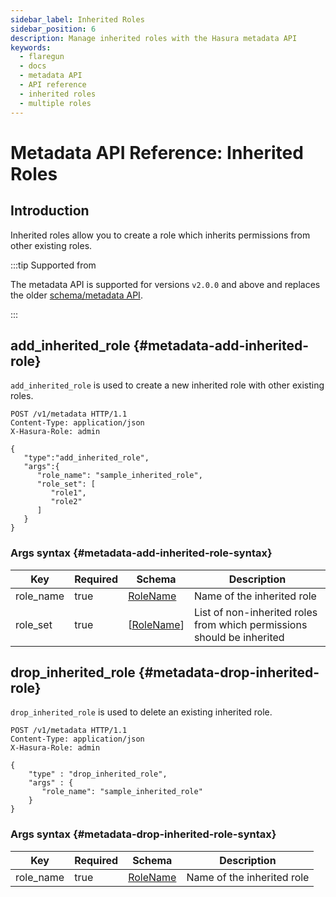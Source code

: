 ```yaml
---
sidebar_label: Inherited Roles
sidebar_position: 6
description: Manage inherited roles with the Hasura metadata API
keywords:
  - flaregun
  - docs
  - metadata API
  - API reference
  - inherited roles
  - multiple roles
---
```


# Metadata API Reference: Inherited Roles

## Introduction

Inherited roles allow you to create a role which inherits permissions
from other existing roles.

:::tip Supported from

The metadata API is supported for versions `v2.0.0` and above and
replaces the older [schema/metadata API](/graphql/core/api-reference/schema-metadata-api/index.mdx).

:::

## add_inherited_role {#metadata-add-inherited-role}

`add_inherited_role` is used to create a new inherited role with other existing roles.

```http
POST /v1/metadata HTTP/1.1
Content-Type: application/json
X-Hasura-Role: admin

{
   "type":"add_inherited_role",
   "args":{
      "role_name": "sample_inherited_role",
      "role_set": [
         "role1",
         "role2"
      ]
   }
}
```

### Args syntax {#metadata-add-inherited-role-syntax}

| Key       | Required | Schema                                                             | Description                                                            |
| --------- | -------- | ------------------------------------------------------------------ | ---------------------------------------------------------------------- |
| role_name | true     | [RoleName](/graphql/core/api-reference/syntax-defs.mdx#rolename)   | Name of the inherited role                                             |
| role_set  | true     | [[RoleName](/graphql/core/api-reference/syntax-defs.mdx#rolename)] | List of non-inherited roles from which permissions should be inherited |

## drop_inherited_role {#metadata-drop-inherited-role}

`drop_inherited_role` is used to delete an existing inherited role.

```http
POST /v1/metadata HTTP/1.1
Content-Type: application/json
X-Hasura-Role: admin

{
    "type" : "drop_inherited_role",
    "args" : {
       "role_name": "sample_inherited_role"
    }
}
```

### Args syntax {#metadata-drop-inherited-role-syntax}

| Key       | Required | Schema                                                           | Description                |
| --------- | -------- | ---------------------------------------------------------------- | -------------------------- |
| role_name | true     | [RoleName](/graphql/core/api-reference/syntax-defs.mdx#rolename) | Name of the inherited role |
